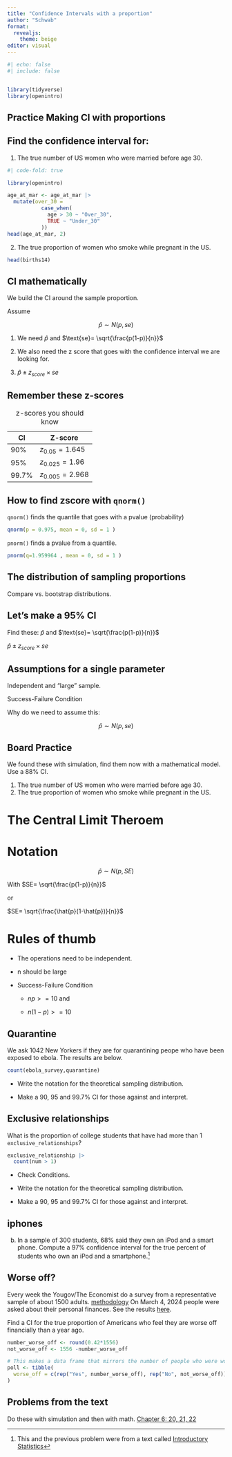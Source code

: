 ```yaml
---
title: "Confidence Intervals with a proportion"
author: "Schwab"
format: 
  revealjs:
    theme: beige
editor: visual
---
```


```r
#| echo: false
#| include: false


library(tidyverse)
library(openintro)
```

## Practice Making CI with proportions 

## Find the confidence interval for: 

1.  The true number of US women who were married before age 30.

```r
#| code-fold: true

library(openintro)

age_at_mar <- age_at_mar |> 
  mutate(over_30 =
           case_when(
             age > 30 ~ "Over_30",
             TRUE ~ "Under_30"
           ))
head(age_at_mar, 2)

```

2.  The true proportion of women who smoke while pregnant in the US.

```r
head(births14)

```

## CI mathematically

We build the CI around the sample proportion.

Assume

$$
\hat{p} \sim N(p,se)
$$

1.  We need $\hat{p}$ and $\text{se}= \sqrt{\frac{p(1-p)}{n}}$

2.  We also need the z score that goes with the confidence interval we are looking for.

3.  $\hat{p} \pm z_{score} \times se$

## Remember these z-scores

| CI    | Z-score           |
|-------|-------------------|
| 90%   | $z_{0.05}=1.645$  |
| 95%   | $z_{0.025}=1.96$  |
| 99.7% | $z_{0.005}=2.968$ |

: z-scores you should know

## How to find zscore with `qnorm()`

`qnorm()` finds the quantile that goes with a pvalue (probability)

```r
qnorm(p = 0.975, mean = 0, sd = 1 )
```

`pnorm()` finds a pvalue from a quantile.

```r
pnorm(q=1.959964 , mean = 0, sd = 1 )
```

## The distribution of sampling proportions

Compare vs. bootstrap distributions. 

## Let's make a 95% CI

Find these: $\hat{p}$ and $\text{se}= \sqrt{\frac{p(1-p)}{n}}$

$\hat{p} \pm z_{score} \times se$

## Assumptions for a single parameter

Independent and "large" sample.

Success-Failure Condition

Why do we need to assume this:

$$
\hat{p} \sim N(p,se)
$$

## Board Practice

We found these with simulation, find them now with a mathematical model. Use a 88% CI.

1.  The true number of US women who were married before age 30.
2.  The true proportion of women who smoke while pregnant in the US.

# The Central Limit Theroem

# Notation

$$ \hat{p} \sim N(p,SE)$$

With $SE= \sqrt{\frac{p(1-p)}{n}}$ 

or 

$SE= \sqrt{\frac{\hat{p}(1-\hat{p})}{n}}$ 

# Rules of thumb

::: {incremental}
-   The operations need to be independent.

-   n should be large

-   Success-Failure Condition

    -   $np >=10$ and

    -   $n(1-p) >= 10$
:::

## Quarantine

We ask 1042 New Yorkers if they are for quarantining peope who have been exposed to ebola. The results are below.

```r
count(ebola_survey,quarantine)
```

-   Write the notation for the theoretical sampling distribution.

-   Make a 90, 95 and 99.7% CI for those against and interpret.

## Exclusive relationships

What is the proportion of college students that have had more than 1 `exclusive_relationships`?

```r
exclusive_relationship |>
  count(num > 1)

```

-   Check Conditions.

-   Write the notation for the theoretical sampling distribution.

-   Make a 90, 95 and 99.7% CI for those against and interpret.


## iphones

b.  In a sample of 300 students, 68% said they own an iPod and a smart phone. Compute a 97% confidence interval for the true percent of students who own an iPod and a smartphone.[^1]

[^1]: This and the previous problem were from a text called [Introductory Statistics](https://openstax.org/books/introductory-statistics/pages/8-3-a-population-proportion)

## Worse off? 

Every week the Yougov/The Economist do a survey from a representative sample of about 1500 adults. [methodology](https://today.yougov.com/about/panel-methodology) 
On March 4, 2024 people were asked about their personal finances. See the results [here](https://d3nkl3psvxxpe9.cloudfront.net/documents/econTabReport_TYCEeIV.pdf#table.143). 

Find a CI for the true proportion of Americans who feel they are worse off financially than a year ago. 

```r
number_worse_off <- round(0.42*1556)
not_worse_off <- 1556 -number_worse_off

# This makes a data frame that mirrors the number of people who were worse off or not from the poll. 
poll <- tibble(
  worse_off = c(rep("Yes", number_worse_off), rep("No", not_worse_off))
)
```

## Problems from the text

Do these with simulation and then with math. 
[Chapter 6: 20, 21, 22](https://today.yougov.com/about/panel-methodology)
